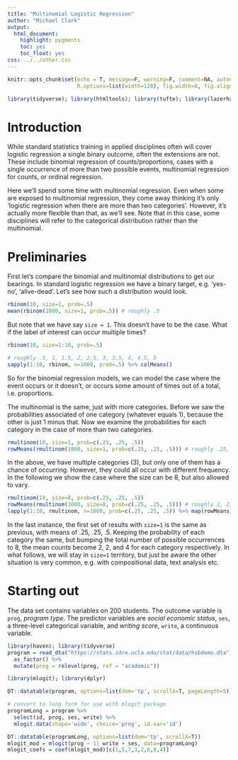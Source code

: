 ```yaml
---
title: "Multinomial Logistic Regression"
author: "Michael Clark"
output: 
  html_document:
    highlight: pygments
    toc: yes
    toc_float: yes
css: ../../other.css
---
```



```r
knitr::opts_chunk$set(echo = T, message=F, warning=F, comment=NA, autodep=F, eval=T, cache.rebuild=F, cache=T,
                      R.options=list(width=120), fig.width=8, fig.align = 'center')
```

```r
library(tidyverse); library(htmltools); library(tufte); library(lazerhawk)
```




# Introduction

While standard statistics training in applied disciplines often will cover logistic regression a single binary outcome, often the extensions are not.  These include binomial regression of counts/proportions, cases with a single occurrence of more than two possible events, multinomial regression for counts, or ordinal regression.

Here we'll spend some time with multinomial regression.  Even when some are exposed to multinomial regression, they come away thinking it's only 'logistic regression when there are more than two categories'.   However, it's actually more flexible than that, as we'll see. Note that in this case, some disciplines will refer to the <span class="emph">categorical distribution</span> rather than the multinomial.


# Preliminaries

First let's compare the binomial and multinomial distributions to get our bearings.  In standard logistic regression we have a binary target, e.g. 'yes-no', 'alive-dead'.  Let's see how such a distribution would look.

```r
rbinom(10, size=1, prob=.5)
mean(rbinom(1000, size=1, prob=.5)) # roughly .5
```

But note that we have say `size = 1`.  This doesn't have to be the case.  What if the label of interest can occur multiple times?

```r
rbinom(10, size=1:10, prob=.5)

# roughly .5, 1, 1.5, 2, 2.5, 3, 3.5, 4, 4.5, 5
sapply(1:10, rbinom, n=1000, prob=.5) %>% colMeans() 
```

So for the binomial regression models, we can model the case where the event occurs or it doesn't, or occurs some amount of times out of a total, i.e. proportions.


The multinomial is the same, just with more categories.  Before we saw the probabilities associated of one category (whatever equals 1), because the other is just 1 minus that.  Now we examine the probabilities for each category in the case of more than two categories.

```r
rmultinom(10, size=1, prob=c(.25, .25, .5))
rowMeans(rmultinom(1000, size=1, prob=c(.25, .25, .5))) # roughly .25, .25, .5
```

In the above, we have multiple categories (3), but only one of them has a chance of occurring.  However, they could all occur with different frequency.  In the following we show the case where the size can be 8, but also allowed to vary.


```r
rmultinom(10, size=8, prob=c(.25, .25, .5))
rowMeans(rmultinom(1000, size=8, prob=c(.25, .25, .5))) # roughly 2, 2, 4
lapply(1:10, rmultinom, n=1000, prob=c(.25, .25, .5)) %>% map(rowMeans)
```

In the last instance, the first set of results with `size=1` is the same as previous, with means of .25, .25, .5. Keeping the probability of each category the same, but bumping the total number of possible occurrences to 8, the mean counts become 2, 2, and 4 for each category respectively.  In what follows, we will stay in `size=1` territory, but just be aware the other situation is very common, e.g. with compositional data, text analysis etc.


# Starting out

The data set contains variables on 200 students. The outcome variable is `prog`, *program type*. The predictor variables are *social economic status*, `ses`, a three-level categorical variable, and *writing score*, `write`, a continuous variable.

```r
library(haven); library(tidyverse)
program = read_dta("https://stats.idre.ucla.edu/stat/data/hsbdemo.dta") %>% 
  as_factor() %>% 
  mutate(prog = relevel(prog, ref = "academic"))

library(mlogit); library(dplyr)

DT::datatable(program, options=list(dom='tp', scrollX=T, pageLength=5))

# convert to long form for use with mlogit package
programLong = program %>% 
  select(id, prog, ses, write) %>% 
  mlogit.data(shape='wide', choice='prog', id.var='id')

DT::datatable(programLong, options=list(dom='tp', scrollX=T))
mlogit_mod = mlogit(prog ~ 1| write + ses, data=programLong)
mlogit_coefs = coef(mlogit_mod)[c(1,5,7,3,2,6,8,4)]
```

